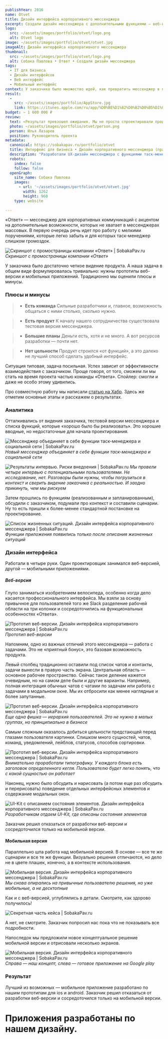 ```yaml
---
publishYear: 2016
name: Otvet
title: Дизайн интерфейса корпоративного мессенджера
excerpt: Создали дизайн мессенджера с дополнительными функциями — веб-версию и мобильные приложения.
logo:
  src: ~/assets/images/portfolio/otvet/logo.png
  alt: Otvet logo
image: ~/assets/images/portfolio/otvet/otvet.jpg
imageAlt: Дизайн интерфейса корпоративного мессенджера
thumbnail:
  src: ~/assets/images/portfolio/otvet/logo.png
  alt: Собака Павлова • Ответ • Создали дизайн мессенджера
tags:
  - IT для бизнеса
  - Дизайн интерфейсов
  - Веб интерфейс
  - Мобильный интерфейс
context: У заказчика было множество идей, как превратить мессенджер в полноценный инструмент командной работы. Очевидный риск — слишком усложнить продукт, напичкав его разрозненными функциями.
result:
  -
    src: ~/assets/images/portfolio/AppStore.jpg
    link: https://itunes.apple.com/ru/app/%D0%BE%D1%82%D0%B2%D0%B5%D1%82/id1043180890?mt=8
budget: ~ 1 600 000 ₽
review: 
  text: «Результат превзошел ожидания. Мы не просто спроектировали продукт, который хотели. В ходе проектирования мы продумали очень многие вещи, многое узнали о собственном продукте и довели это до ума».
  photo: ~/assets/images/portfolio/otvet/person.png
  person: Илья Лазарев
  position: Руководитель проекта
metadata:
  canonical: https://sobakapav.ru/portfolio/otvet
  title: Интерфейс для бизнеса • Дизайн корпоративного мессенджера (практический кейс)
  description: "Разработали UX-дизайн мессенджера с функциями таск-менеджера, в котором сообщения можно превращать в задачи. В двух версиях: мобильное приложение и для десктопа"
  robots:
    index: false
    follow: false
  openGraph:
    site_name: Собака Павлова
    images:
      - url: '~/assets/images/portfolio/otvet/otvet.jpg'
        width: 1262
        height: 960
    type: website
  
---
```


«Ответ» — мессенджер для корпоративных коммуникаций с акцентом на дополнительные возможности, которых не хватает в мессенджерах массовых. В первую очередь речь идет про работу с мелкими поручениями, которые легко забыть и для которых таск-менеджер слишком громоздок.

![Скриншот с промостраницы компании «Ответ» | SobakaPav.ru](~/assets/images/portfolio/otvet/1.jpg)
_Скриншот с промостраницы компании «Ответ»_

У заказчика было достаточно четкое видение продукта. А наша задача в общем виде формулировалась тривиально: нужны прототипы веб-версии и мобильных приложений. Традиционно мы оценили плюсы и минусы.

### Плюсы и минусы

>+ **Есть команда**
>Сильные разработчики и, главное, возможность общаться с ними столько, сколько нужно.

>+ **Есть продукт**
>К началу нашего сотрудничества существовала тестовая версия мессенджера.

>- **Большие планы**
>Деньги есть, хотя и не много. А вот ресурсов разработки — почти нет.

>- **Нет цельности**
>Продукт строился «от функций», а это далеко не лучший способ сделать удобный интерфейс.

Ситуация типовая, задача посильная. Успех зависит от эффективности взаимодействия с заказчиком. Проще говоря, от того, сможем ли мы стать на время проекта частью команды «Ответа». Спойлер: смогли и даже не особо этому удивились.

Про совместную работу мы написали [статью на Хабр](https://habrahabr.ru/company/sobakapavlova/blog/333774/). Здесь же отметим основные этапы и расскажем о результатах.

### Аналитика

Отталкивались от видения заказчика, тестовой версии мессенджера и списка функций, которые «хорошо было бы реализовать». Это хорошие вводные, но недостаточные для начала проектирования.

![Мессенджер объединяет в себе функции таск-менеджера и социальной сети | SobakaPav.ru](~/assets/images/portfolio/otvet/2.jpg)
_Новый мессенджер объединяет в себе функции таск-менеджера и социальной сети_

![Результаты интервью. Риски внедоения | SobakaPav.ru](~/assets/images/portfolio/otvet/3.png)
_Мы провели четыре интервью с потенциальными пользователями. Не исследование, нет. Разговоры были нужны, чтобы погрузиться в контекст и сверить видение заказчика с реальностью. И заодно прикинуть, чем мы рискуем_

Затем прошлись по функциям (реализованным и запланированным), обсудили с заказчиком, подумали про контекст и составили сценарии. Ну то есть пришли к более-менее стандартной постановке на проектирование.

![Список жизненных ситуаций. Дизайн интерфейса корпоративного мессенджера | SobakaPav.ru](~/assets/images/portfolio/otvet/4.jpg)
_Функции приложения появились только после описания жизненных ситуаций_

### Дизайн интерфейса

Работали в четыре руки. Один проектировщик занимался веб-версией, другой — мобильными приложениями.

##### Веб-версия

Глупо заниматься изобретением велосипеда, особенно когда дело касается профессионального интерфейса. Мы взяли за основу привычное для пользователей того же Slack разделение рабочей области на три колонки и сосредоточились на функциональных особенностях «Ответа».

![Прототип веб-версии. Дизайн интерфейса корпоративного мессенджера | SobakaPav.ru](~/assets/images/portfolio/otvet/5.jpg)
_Прототип веб-версии_

Напомним, одно из важных отличий этого мессенджера — работа с задачами. Это не «приятный бонус», это базовая возможность продукта.

Левый столбец традиционно оставили под список чатов и контакты, задачи вынесли в правую часть экрана. Центральная область — основное рабочее пространство. Сейчас такое деление кажется очевидным, но на самом деле были и другие варианты. Например, полная интеграция обычных чатов с чатами по задачам или работа с задачами в модальном окне. Мы их отбросили как менее наглядные и более запутанные.

![Прототип веб-версии. Дизайн интерфейса корпоративного мессенджера | SobakaPav.ru](~/assets/images/portfolio/otvet/6.jpg)
_Еще одна фишка — иерархия пользователей. Это не нужно в малых группах, но принципиально в бизнесе_

Самым сложным оказалось добиться цельности предстающей перед глазами пользователя картинки. Слишком много сущностей, чатов, команд, уведомлений, лейблов, статусов, способов сортировки.

![Прототип веб-версии. Дизайн интерфейса корпоративного мессенджера | SobakaPav.ru](~/assets/images/portfolio/otvet/7.jpg)
_Внимательно проработали типографику. У каждого блока есть заголовок определенного кегля. Пользователю будет легко понять, что с какой сущностью он работает_

Наконец, нужно было обсудить и нарисовать (а потом еще раз обсудить и перерисовать) поведение отдельных интерфейсных элементов и содержание модальных окон.

![UI-Kit с описанием состояния элементов. Дизайн интерфейса корпоративного мессенджера | SobakaPav.ru](~/assets/images/portfolio/otvet/8.jpg)
_Разработчикам отдаем UI-Kit, где описаны состояния элементов_

Заказчик решил отказаться от разработки веб-версии и сосредоточился только на мобильной версии.

#### Мобильная версия

Параллельно шла работа над мобильной версией. В основе — все те же сценарии и все те же функции. Визуально решения отличаются, но дело не в цвете плашек, конечно, а в контексте использования.

![Мобильная версия. Дизайн интерфейса корпоративного мессенджера | SobakaPav.ru](~/assets/images/portfolio/otvet/9.jpg)
_Мы снова опирались на привычные пользователю решения, но уже мобильные, а не десктопные_

Как и с веб-версией, углублялись в детали. Смотрите, как здорово получилось!

![Секретная часть кейса | SobakaPav.ru](~/assets/images/portfolio/otvet/10.jpg)

А нет, не смотрите. Заказчик попросил нас пока что не показывать все подробности.

Напоследок мы предложили новое концептуальное решение мобильной версии и отрисовали несколько экранов.

![Мобильная версия. Дизайн интерфейса корпоративного мессенджера | SobakaPav.ru](~/assets/images/portfolio/otvet/11.jpg)
_Справа — наш концепт, слева — готовое приложение на Google play_

### Результат

Лучший из возможных — мобильное приложение разработано по нашим прототипам для ios и android. Заказчик решил отказаться от разработки веб-версии и сосредоточился только на мобильной версии.

# Приложения разработаны по нашем дизайну.
